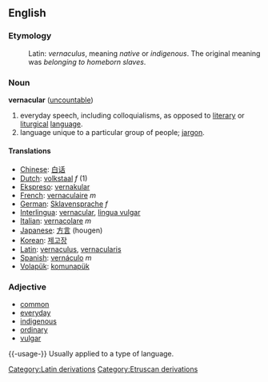 ==English==

===Etymology===
:Latin: ''vernaculus'', meaning ''native'' or ''indigenous''. The original meaning was ''belonging to homeborn slaves''.

===Noun===
'''vernacular'''  ([[uncountable]])
#everyday speech, including colloquialisms, as opposed to [[literary]] or [[liturgical]] [[language]].
#language unique to a particular group of people; [[jargon]].

==== Translations ====
*[[Chinese]]: [[白话]]
*[[Dutch]]: [[volkstaal]] ''f'' (1)
*[[Ekspreso]]: [[vernakular]]
*[[French]]: [[vernaculaire]] ''m''
*[[German]]: [[Sklavensprache]] ''f''
*[[Interlingua]]: [[vernacular]], [[lingua vulgar]] 
*[[Italian]]: [[vernacolare]] ''m''
*[[Japanese]]: [[方言]] (hougen)
*[[Korean]]: [[제고장]]
*[[Latin]]: [[vernaculus]], [[vernacularis]]
*[[Spanish]]: [[vernáculo]] ''m''
*[[Volapük]]: [[komunapük]]

===Adjective===
*[[common]]
*[[everyday]]
*[[indigenous]]
*[[ordinary]]
*[[vulgar]]

{{-usage-}}
Usually applied to a type of language.

[[Category:Latin derivations]]
[[Category:Etruscan derivations]]
